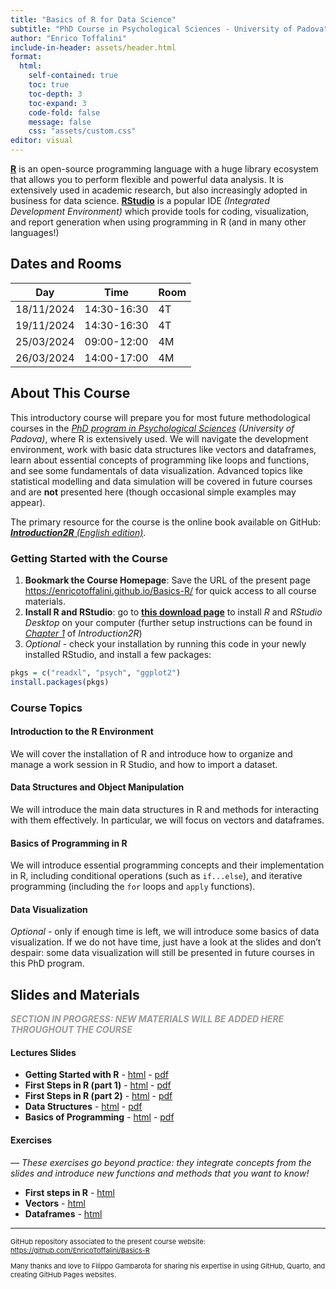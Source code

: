 ```yaml
---
title: "Basics of R for Data Science"
subtitle: "PhD Course in Psychological Sciences - University of Padova"
author: "Enrico Toffalini"
include-in-header: assets/header.html
format: 
  html:
    self-contained: true
    toc: true   
    toc-depth: 3  
    toc-expand: 3
    code-fold: false 
    message: false
    css: "assets/custom.css"
editor: visual
---
```


[**R**](https://www.r-project.org/){target="_blank"} is an open-source programming language with a huge library ecosystem that allows you to perform flexible and powerful data analysis. It is extensively used in academic research, but also increasingly adopted in business for data science. [**RStudio**](https://posit.co/download/rstudio-desktop/){target="_blank"} is a popular IDE *(Integrated Development Environment)* which provide tools for coding, visualization, and report generation when using programming in R (and in many other languages!)

## Dates and Rooms

| Day        | Time        | Room |
|------------|-------------|------|
| 18/11/2024 | 14:30-16:30 | 4T   |
| 19/11/2024 | 14:30-16:30 | 4T   |
| 25/03/2024 | 09:00-12:00 | 4M   |
| 26/03/2024 | 14:00-17:00 | 4M   |

## About This Course

This introductory course will prepare you for most future methodological courses in the [*PhD program in Psychological Sciences*](https://dottorato.psy.unipd.it/en){target="_blank"} *(University of Padova)*, where R is extensively used. We will navigate the development environment, work with basic data structures like vectors and dataframes, learn about essential concepts of programming like loops and functions, and see some fundamentals of data visualization. Advanced topics like statistical modelling and data simulation will be covered in future courses and are **not** presented here (though occasional simple examples may appear).

The primary resource for the course is the online book available on GitHub: [***Introduction2R** (English edition)*](https://psicostat.github.io/Introduction2R_EN/){target="_blank"}.

### Getting Started with the Course

1.  **Bookmark the Course Homepage**: Save the URL of the present page [https://enricotoffalini.github.io/Basics-R/](https://enricotoffalini.github.io/Basics-R/){target="_blank"} for quick access to all course materials.
2.  **Install R and RStudio**: go to [**this download page**](https://posit.co/download/rstudio-desktop/){target="_blank"} to install *R* and *RStudio Desktop* on your computer (further setup instructions can be found in [*Chapter 1*](https://psicostat.github.io/Introduction2R_EN/install.html){target="_blank"} of *Introduction2R*)
3.  *Optional* - check your installation by running this code in your newly installed RStudio, and install a few packages:

``` r
pkgs = c("readxl", "psych", "ggplot2")
install.packages(pkgs)
```

### Course Topics

#### Introduction to the R Environment

We will cover the installation of R and introduce how to organize and manage a work session in R Studio, and how to import a dataset.

#### Data Structures and Object Manipulation

We will introduce the main data structures in R and methods for interacting with them effectively. In particular, we will focus on vectors and dataframes.

#### Basics of Programming in R

We will introduce essential programming concepts and their implementation in R, including conditional operations (such as `if...else`), and iterative programming (including the `for` loops and `apply` functions).

#### Data Visualization

*Optional* - only if enough time is left, we will introduce some basics of data visualization. If we do not have time, just have a look at the slides and don't despair: some data visualization will still be presented in future courses in this PhD program.

## Slides and Materials

<p style="color:#999999;"><em>**SECTION IN PROGRESS: NEW MATERIALS WILL BE ADDED HERE THROUGHOUT THE COURSE**</em></p>

#### Lectures Slides

-   **Getting Started with R** - [html](Slides/0.GettingStartedR.html){target="_blank"} - [pdf](Slides/0.GettingStartedR.pdf){target="_blank"}
-   **First Steps in R (part 1)** - [html](Slides/1.1.FirstStepsR-1.html){target="_blank"} - [pdf](xxxxxxxxxxxxxxxxxx){target="_blank"}
-   **First Steps in R (part 2)** - [html](Slides/1.2.FirstStepsR-2.html){target="_blank"} - [pdf](xxxxxxxxxxxxxxxxxx){target="_blank"}
-   **Data Structures** - [html](Slides/2.DataStructures.html){target="_blank"} - [pdf](xxxxxxxxxxxxxxxxxx){target="_blank"}
-   **Basics of Programming** - [html](Slides/3.Programming.html){target="_blank"} - [pdf](xxxxxxxxxxxxxxxxxx){target="_blank"}

#### Exercises

*— These exercises go beyond practice: they integrate concepts from the slides and introduce new functions and methods that you want to know!*

-   **First steps in R** - [html](Exercises/1-Exercises-First-steps.html){target="_blank"}
-   **Vectors** - [html](Exercises/2.1-Exercises-Vectors.html){target="_blank"}
-   **Dataframes** - [html](Exercises/2.2-Exercises-Dataframes.html){target="_blank"}

------------------------------------------------------------------------

::: {style="font-size:11px;"}
GitHub repository associated to the present course website: [https://github.com/EnricoToffalini/Basics-R](https://github.com/EnricoToffalini/Basics-R){target="_blank"}

Many thanks and love to Filippo Gambarota for sharing his expertise in using GitHub, Quarto, and creating GitHub Pages websites.
:::
